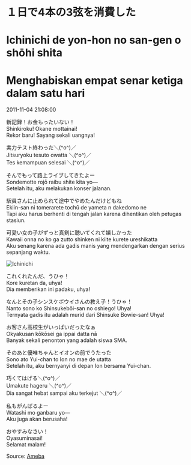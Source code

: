 # １日で4本の3弦を消費した  
# Ichinichi de yon-hon no san-gen o shōhi shita  
# Menghabiskan empat senar ketiga dalam satu hari

2011-11-04 21:08:00  

新記録！お金もったいない！  
Shinkiroku! Okane mottainai!  
Rekor baru! Sayang sekali uangnya!

実力テスト終わった＼(^o^)／  
Jitsuryoku tesuto owatta ＼(^o^)／  
Tes kemampuan selesai ＼(^o^)／

そんでもって路上ライブしてきたよー  
Sondemotte rojō raibu shite kita yo—  
Setelah itu, aku melakukan konser jalanan.

駅員さんに止められて途中でやめたんだけどもね  
Ekiin-san ni tomerarete tochū de yameta n dakedomo ne  
Tapi aku harus berhenti di tengah jalan karena dihentikan oleh petugas stasiun.

可愛い女の子がずっと真剣に聴いてくれて嬉しかった  
Kawaii onna no ko ga zutto shinken ni kiite kurete ureshikatta  
Aku senang karena ada gadis manis yang mendengarkan dengan serius sepanjang waktu.

![Ichinichi](./Ichinichi.jpg)

これくれたんだ、うひゃ！  
Kore kuretan da, uhya!  
Dia memberikan ini padaku, uhya!

なんとその子シンスケボウイさんの教え子！うひゃ！  
Nanto sono ko Shinsukebōi-san no oshiego! Uhya!  
Ternyata gadis itu adalah murid dari Shinsuke Bowie-san! Uhya!

お客さん高校生がいっぱいだったなぁ  
Okyakusan kōkōsei ga ippai datta nā  
Banyak sekali penonton yang adalah siswa SMA.

そのあと優唯ちゃんとイオンの前でうたった  
Sono ato Yui-chan to Ion no mae de utatta  
Setelah itu, aku bernyanyi di depan Ion bersama Yui-chan.

巧くてはげる＼(^o^)／  
Umakute hageru ＼(^o^)／  
Dia sangat hebat sampai aku terkejut ＼(^o^)／

私もがんばるよー  
Watashi mo ganbaru yo—  
Aku juga akan berusaha!

おやすみなさい！  
Oyasuminasai!  
Selamat malam!

Source: [Ameba](https://ameblo.jp/arihara6/entry-11068938670.html)